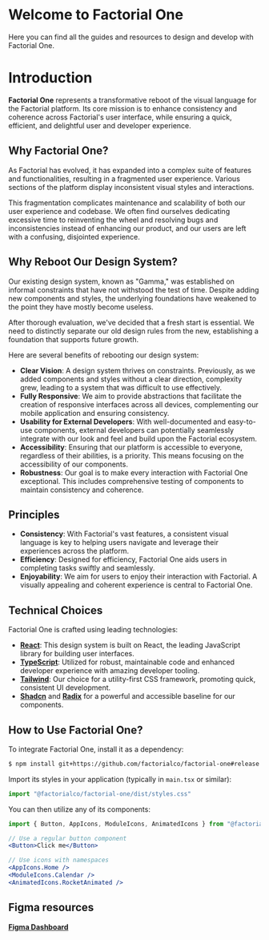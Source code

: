 
# Welcome to Factorial One

Here you can find all the guides and resources to design and develop with
Factorial One.

<Unstyled>
  <div className="mt-6 grid grid-cols-1 gap-6 pb-8 md:grid-cols-3">
    <FeatureCard
      icon={AnimatedIcons.RocketAnimated}
      title="Getting Started"
      description="Explore how to start with tutorials and getting started guides."
      href="/?path=/docs/components-maturity--documentation"
    />
    <FeatureCard
      icon={AnimatedIcons.BookAnimated}
      title="Foundations"
      description="Explore the foundations like colors, typography, or spacing."
      href="/?path=/docs/foundations-colors--documentation"
    />
    <FeatureCard
      icon={AnimatedIcons.FoldersAnimated}
      title="Components"
      description="Discover our comprehensive collection of UI components."
      href="/?path=/docs/components-actions-button--documentation"
    />
  </div>
</Unstyled>

# Introduction

**Factorial One** represents a transformative reboot of the visual language for
the Factorial platform. Its core mission is to enhance consistency and coherence
across Factorial's user interface, while ensuring a quick, efficient, and
delightful user and developer experience.

## Why Factorial One?

As Factorial has evolved, it has expanded into a complex suite of features and
functionalities, resulting in a fragmented user experience. Various sections of
the platform display inconsistent visual styles and interactions.

This fragmentation complicates maintenance and scalability of both our user
experience and codebase. We often find ourselves dedicating excessive time to
reinventing the wheel and resolving bugs and inconsistencies instead of
enhancing our product, and our users are left with a confusing, disjointed
experience.

## Why Reboot Our Design System?

Our existing design system, known as "Gamma," was established on informal
constraints that have not withstood the test of time. Despite adding new
components and styles, the underlying foundations have weakened to the point
they have mostly become useless.

After thorough evaluation, we've decided that a fresh start is essential. We
need to distinctly separate our old design rules from the new, establishing a
foundation that supports future growth.

Here are several benefits of rebooting our design system:

- **Clear Vision**: A design system thrives on constraints. Previously, as we
  added components and styles without a clear direction, complexity grew,
  leading to a system that was difficult to use effectively.
- **Fully Responsive**: We aim to provide abstractions that facilitate the
  creation of responsive interfaces across all devices, complementing our mobile
  application and ensuring consistency.
- **Usability for External Developers**: With well-documented and easy-to-use
  components, external developers can potentially seamlessly integrate with our
  look and feel and build upon the Factorial ecosystem.
- **Accessibility**: Ensuring that our platform is accessible to everyone,
  regardless of their abilities, is a priority. This means focusing on the
  accessibility of our components.
- **Robustness**: Our goal is to make every interaction with Factorial One
  exceptional. This includes comprehensive testing of components to maintain
  consistency and coherence.

## Principles

- **Consistency**: With Factorial's vast features, a consistent visual language
  is key to helping users navigate and leverage their experiences across the
  platform.
- **Efficiency**: Designed for efficiency, Factorial One aids users in
  completing tasks swiftly and seamlessly.
- **Enjoyability**: We aim for users to enjoy their interaction with Factorial.
  A visually appealing and coherent experience is central to Factorial One.

## Technical Choices

Factorial One is crafted using leading technologies:

- **[React](https://react.dev/)**: This design system is built on React, the
  leading JavaScript library for building user interfaces.
- **[TypeScript](https://www.typescriptlang.org/)**: Utilized for robust,
  maintainable code and enhanced developer experience with amazing developer
  tooling.
- **[Tailwind](https://tailwindcss.com/)**: Our choice for a utility-first CSS
  framework, promoting quick, consistent UI development.
- **[Shadcn](https://ui.shadcn.com/)** and
  **[Radix](https://www.radix-ui.com/primitives)** for a powerful and accessible
  baseline for our components.

## How to Use Factorial One?

To integrate Factorial One, install it as a dependency:

```bash
$ npm install git+https://github.com/factorialco/factorial-one#release
```

Import its styles in your application (typically in `main.tsx` or similar):

```jsx
import "@factorialco/factorial-one/dist/styles.css"
```

You can then utilize any of its components:

```jsx
import { Button, AppIcons, ModuleIcons, AnimatedIcons } from "@factorialco/factorial-one"

// Use a regular button component
<Button>Click me</Button>

// Use icons with namespaces
<AppIcons.Home />
<ModuleIcons.Calendar />
<AnimatedIcons.RocketAnimated />
```

## Figma resources

**[Figma Dashboard](https://www.figma.com/files/1209519141454845458/team/1359486354120896816)**
